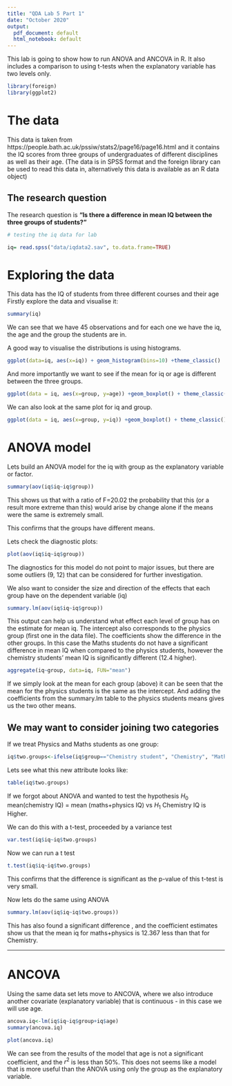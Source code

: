 ```yaml
---
title: "QDA Lab 5 Part 1"
date: "October 2020"
output:
  pdf_document: default
  html_notebook: default
---
```


This lab is going to show how to run ANOVA and ANCOVA in R. It also includes a comparison to using t-tests when the explanatory variable has two levels only.

```r
library(foreign)
library(ggplot2)
```

# The data
This data is taken from https://people.bath.ac.uk/pssiw/stats2/page16/page16.html
and it contains the IQ scores from three groups of undergraduates of different disciplines as well as their age.
(The data is in SPSS format and the foreign library can be used to read this data in, alternatively this data is available as an R data object)

## The research question
The research question is **"Is there a difference in mean IQ between the three groups of students?" **

```r
# testing the iq data for lab

iq= read.spss("data/iqdata2.sav", to.data.frame=TRUE)
```

# Exploring the data
This data has the IQ of students from three different courses and their age
Firstly explore the data and visualise it:
 
```r
summary(iq)
```
 

We can see that we have 45 observations and for each one we have the iq, the age and the group the students are in.
 
A good way to visualise the distributions is using histograms.
 
```r
ggplot(data=iq, aes(x=iq)) + geom_histogram(bins=10) +theme_classic()
```
 
And more importantly we want to see if the mean for iq or age is different between the three groups.
 
```r
ggplot(data = iq, aes(x=group, y=age)) +geom_boxplot() + theme_classic()
```
We can also look at the same plot for iq and group.
 
```r
ggplot(data = iq, aes(x=group, y=iq)) +geom_boxplot() + theme_classic()

```

# ANOVA model

Lets build an ANOVA model for the iq with group as the explanatory variable or factor.
 
```r
summary(aov(iq$iq~iq$group))
```
 
This shows us that with a ratio of F=20.02 the probability that this (or a result more extreme than this) would arise by change alone if the means were the same is extremely small.
 
This confirms that the groups have different means.
 
Lets check the diagnostic plots:
 
```r
plot(aov(iq$iq~iq$group))
```
 
The diagnostics for this model do not point to major issues, but there are some outliers (9, 12) that can be considered for further investigation.
 
We also want to consider the size and direction of the effects that each group have on the dependent variable (iq)
 
```r
summary.lm(aov(iq$iq~iq$group))
```
 
This output can help us understand what effect each level of group has on the estimate for mean iq. The intercept also corresponds to the physics group (first one in the data file). The coefficients show the difference in the other groups.
In this case the Maths students do not have a significant difference in mean IQ when compared to the physics students, however the chemistry students' mean IQ is significantly different (12.4 higher).
 
```r
aggregate(iq~group, data=iq, FUN="mean")
```
 
If we simply look at the mean for each group (above) it can be seen that the mean for the physics students is the same as the intercept. And adding the coefficients from the summary.lm table to the physics students means gives us the two other means.
 
 
## We may want to consider joining two categories
 
If we treat Physics and Maths students as one group:
 
```r
iq$two.groups<-ifelse(iq$group=="Chemistry student", "Chemistry", "Maths+Physics")
```
 
Lets see what this new attribute looks like:

```r
table(iq$two.groups)
```

If we forgot about ANOVA and wanted to test the hypothesis $H_0$ mean(chemistry IQ) = mean (maths+physics IQ) vs $H_1$ Chemistry IQ is Higher.

We can do this with a t-test, proceeded by a variance test

```r
var.test(iq$iq~iq$two.groups)
```

 Now we can run a t test
 
```r
t.test(iq$iq~iq$two.groups)
```

This confirms that the difference is significant as the p-value of this t-test is very small.

Now lets do the same using ANOVA

```r
summary.lm(aov(iq$iq~iq$two.groups))
```

This has also found a significant difference , and the coefficient estimates show us that the mean iq for maths+physics is 12.367 less than that for Chemistry.
 
 
***

# ANCOVA
Using the same data set lets move to ANCOVA, where we also introduce another covariate (explanatory variable) that is continuous - in this case we will use age.

```r
ancova.iq<-lm(iq$iq~iq$group+iq$age)
summary(ancova.iq)
```

```r
plot(ancova.iq)
```
We can see from the results of the model that age is not a significant coefficient, and the $r^2$ is less than 50%. This does not seems like a model that is more useful than the ANOVA using only the group as the explanatory variable.


 